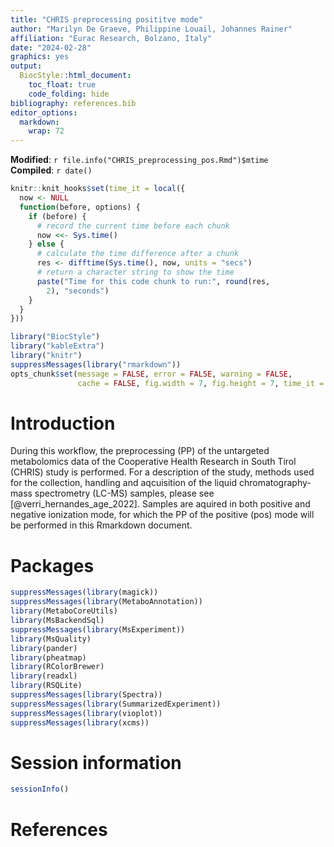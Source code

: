 ```yaml
---
title: "CHRIS preprocessing posititve mode"
author: "Marilyn De Graeve, Philippine Louail, Johannes Rainer"
affiliation: "Eurac Research, Bolzano, Italy"
date: "2024-02-28"
graphics: yes
output:
  BiocStyle::html_document:
    toc_float: true
    code_folding: hide
bibliography: references.bib
editor_options:
  markdown:
    wrap: 72
---
```


**Modified**: `r file.info("CHRIS_preprocessing_pos.Rmd")$mtime`<br />
**Compiled**: `r date()`

```r
knitr::knit_hooks$set(time_it = local({
  now <- NULL
  function(before, options) {
    if (before) {
      # record the current time before each chunk
      now <<- Sys.time()
    } else {
      # calculate the time difference after a chunk
      res <- difftime(Sys.time(), now, units = "secs")
      # return a character string to show the time
      paste("Time for this code chunk to run:", round(res,
        2), "seconds")
    }
  }
}))

library("BiocStyle")
library("kableExtra")
library("knitr")
suppressMessages(library("rmarkdown"))
opts_chunk$set(message = FALSE, error = FALSE, warning = FALSE,
               cache = FALSE, fig.width = 7, fig.height = 7, time_it = TRUE)
```

# Introduction

During this workflow, the preprocessing (PP) of the untargeted metabolomics data of the Cooperative Health Research in South Tirol (CHRIS) study is performed. For a description of the study, methods used for the collection, handling and aqcuisition of the liquid chromatography-mass spectrometry (LC-MS) samples, please see [@verri_hernandes_age_2022]. Samples are aquired in both positive and negative ionization mode, for which the PP of the positive (pos) mode will be performed in this Rmarkdown document.

# Packages

```r
suppressMessages(library(magick))
suppressMessages(library(MetaboAnnotation))
library(MetaboCoreUtils)
library(MsBackendSql)
suppressMessages(library(MsExperiment))
library(MsQuality)
library(pander)
library(pheatmap)
library(RColorBrewer)
library(readxl)
library(RSQLite)
suppressMessages(library(Spectra))
suppressMessages(library(SummarizedExperiment))
suppressMessages(library(vioplot))
suppressMessages(library(xcms))
```



# Session information

```r
sessionInfo()
```

# References

